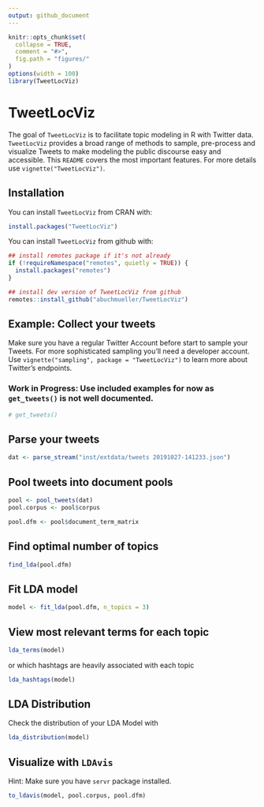 ```yaml
---
output: github_document
---
```


```r
knitr::opts_chunk$set(
  collapse = TRUE,
  comment = "#>",
  fig.path = "figures/"
)
options(width = 100)
library(TweetLocViz)
```

# TweetLocViz

The goal of `TweetLocViz` is to facilitate topic modeling in R with Twitter data. `TweetLocViz` provides a broad range of methods to sample, pre-process and visualize Tweets to make modeling the public discourse easy and accessible. This `README` covers the most important features. For more details
use `vignette("TweetLocViz")`.

## Installation

You can install `TweetLocViz` from CRAN with:

```r
install.packages("TweetLocViz")
```

You can install `TweetLocViz` from github with:

```r
## install remotes package if it's not already
if (!requireNamespace("remotes", quietly = TRUE)) {
  install.packages("remotes")
}

## install dev version of TweetLocViz from github
remotes::install_github("abuchmueller/TweetLocViz")
```

## Example: Collect your tweets

Make sure you have a regular Twitter Account before start to sample your Tweets. 
For more sophisticated sampling you'll need a developer account. Use `vignette("sampling", package = "TweetLocViz")` to learn more about Twitter's endpoints.

### Work in Progress: Use included examples for now as `get_tweets()` is not well documented.

```r
# get_tweets()
```


## Parse your tweets

```r
dat <- parse_stream("inst/extdata/tweets 20191027-141233.json")
```

## Pool tweets into document pools

```r
pool <- pool_tweets(dat)
pool.corpus <- pool$corpus
```

```r
pool.dfm <- pool$document_term_matrix
```

## Find optimal number of topics

```r
find_lda(pool.dfm)
```

## Fit LDA model

```r
model <- fit_lda(pool.dfm, n_topics = 3)
```


## View most relevant terms for each topic

```r
lda_terms(model)
```

or which hashtags are heavily associated with each topic

```r
lda_hashtags(model)
```

## LDA Distribution

Check the distribution of your LDA Model with

```r
lda_distribution(model)
```


## Visualize with `LDAvis`

Hint: Make sure you have `servr` package installed.

```r
to_ldavis(model, pool.corpus, pool.dfm)
```


